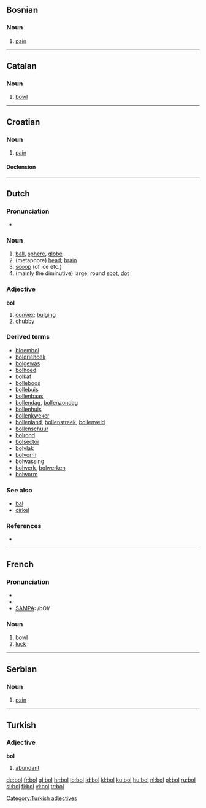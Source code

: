 {{see|-ból}}
==Bosnian==

===Noun===
{{bs-noun|g=f|boli}}

# [[pain]]

----

==Catalan==

===Noun===
{{ca-noun-m}}

# [[bowl]]

----

==Croatian==

===Noun===
{{hr-noun|g=f|boli}}

# [[pain]]

====Declension====
{{hr-decl-noun
|bol|boli
|boli|boli
|boli|bolima
|bol|boli
|boli|boli
|boli|bolima
|bolju / boli|bolima
}}
	
----

==Dutch==

===Pronunciation===
*{{audio|Nl-bol.ogg|audio}}

===Noun===
{{nl-noun|bollen|bolletje}} {{m}}

# [[ball]], [[sphere]], [[globe]]
# (metaphore) [[head]]; [[brain]]
# [[scoop]] (of ice etc.)
# (mainly the diminutive) large, round [[spot]], [[dot]]

===Adjective===
'''bol''' 

# [[convex]]; [[bulging]]
# [[chubby]]

===Derived terms===
* [[bloembol]]
* [[boldriehoek]]
* [[bolgewas]]
* [[bolhoed]]
* [[bolkaf]]
* [[bolleboos]]
* [[bollebuis]]
* [[bollenbaas]]
* [[bollendag]], [[bollenzondag]]
* [[bollenhuis]]
* [[bollenkweker]]
* [[bollenland]], [[bollenstreek]], [[bollenveld]]
* [[bollenschuur]]
* [[bolrond]]
* [[bolsector]]
* [[bolvlak]]
* [[bolvorm]]
* [[bolwassing]]
* [[bolwerk]], [[bolwerken]]
* [[bolworm]]

===See also===
* [[bal]]
* [[cirkel]]

===References===
* {{R:Koenen}}

----

==French==

===Pronunciation===
*{{audio|Fr-bol.ogg|audio}}
*{{IPA|/bɔl/}}
*[[w:SAMPA|SAMPA]]: /bOl/

===Noun===
{{fr-noun|m}}

# [[bowl]]
# [[luck]]

----

==Serbian==

===Noun===
{{sr-noun|g=f|pl=boli|cyr=бол}}

# [[pain]]

----

==Turkish==

===Adjective===
'''bol'''

# [[abundant]]

[[Category:Turkish adjectives]]

[[de:bol]]
[[fr:bol]]
[[gl:bol]]
[[hr:bol]]
[[io:bol]]
[[id:bol]]
[[kl:bol]]
[[ku:bol]]
[[hu:bol]]
[[nl:bol]]
[[pl:bol]]
[[ru:bol]]
[[sl:bol]]
[[fi:bol]]
[[vi:bol]]
[[tr:bol]]